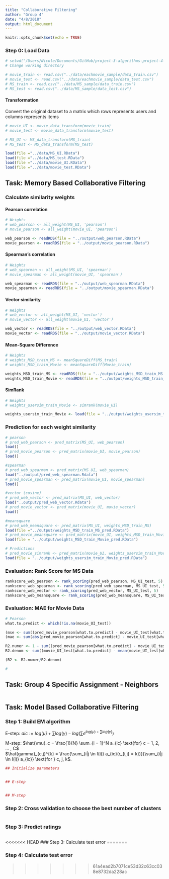 ```yaml
---
title: "Collaborative Filtering"
author: "Group 4"
date: "4/8/2018"
output: html_document
---
```


```r
knitr::opts_chunk$set(echo = TRUE)
```

### Step 0: Load Data
```r
# setwd("/Users/Nicole/Documents/GitHub/project-3-algorithms-project-4-algorithms-group-4/doc")
# Change working directory 

# movie_train <- read.csv("../data/eachmovie_sample/data_train.csv")
# movie_test <- read.csv("../data/eachmovie_sample/data_test.csv")
# MS_train <- read.csv("../data/MS_sample/data_train.csv")
# MS_test <- read.csv("../data/MS_sample/data_test.csv")
```

#### Transformation
Convert the original dataset to a matrix which rows represents users and columns represents items

```r
# movie_UI <- movie_data_transform(movie_train)
# movie_test <- movie_data_transform(movie_test)

# MS_UI <- MS_data_transform(MS_train)
# MS_test <- MS_data_transform(MS_test)

load(file ="../data/MS_UI.RData")
load(file ="../data/MS_test.RData")
load(file ="../data/movie_UI.RData")
load(file ="../data/movie_test.RData")
```

## Task: Memory Based Collaborative Filtering

### Calculate similarity weights 
#### Pearson correlation
```r
# Weights
# web_pearson <- all_weight(MS_UI, 'pearson')
# movie_pearson <- all_weight(movie_UI, 'pearson')

web_pearson <- readRDS(file = "../output/web_pearson.RData")
movie_pearson <- readRDS(file = "../output/movie_pearson.RData")
```

#### Spearman's correlation
```r
# Weights
# web_spearman <- all_weight(MS_UI, 'spearman')
# movie_spearman <- all_weight(movie_UI, 'spearman')

web_spearman <- readRDS(file = "../output/web_spearman.RData")
movie_spearman <- readRDS(file = "../output/movie_spearman.RData")
```

#### Vector similarity
```r
# Weights
# web_vector <- all_weight(MS_UI, 'vector')
# movie_vector <- all_weight(movie_UI, 'vector')

web_vector <- readRDS(file = "../output/web_vector.RData")
movie_vector <- readRDS(file = "../output/movie_vector.RData")
```

#### Mean-Square Difference
```r
# Weights
# weights_MSD_train_MS <- meanSquareDiff(MS_train)
# weights_MSD_train_Movie <- meanSquareDiff(Movie_train)

weights_MSD_train_MS <- readRDS(file = "../output/weights_MSD_train_MS.RData")
weights_MSD_train_Movie <- readRDS(file = "../output/weights_MSD_train_Movie.RData") waiting!!!
```


#### SimRank
```r
# Weights
# weights_usersim_train_Movie <- simrank(movie_UI)

weights_usersim_train_Movie <- load(file = "../output/weights_usersim_train_Movie.RData") waiting!!!
```

### Prediction for each weight similarity

```r
# pearson
# pred_web_pearson <- pred_matrix(MS_UI, web_pearson)
load()
# pred_movie_pearson <- pred_matrix(movie_UI, movie_pearson)
load()

#spearman
# pred_web_spearman <- pred_matrix(MS_UI, web_spearman)
load("../output/pred_web_spearman.Rdata")
# pred_movie_spearman <- pred_matrix(movie_UI, movie_spearman)
load()

#vector (cosine)
# pred_web_vector <- pred_matrix(MS_UI, web_vector)
load("..output/pred_web_vector.Rdata")
# pred_movie_vector <- pred_matrix(movie_UI, movie_vector)
load()

#meansquare
# pred_web_meansquare <- pred_matrix(MS_UI, weights_MSD_train_MS)
load(file ="../output/weights_MSD_train_MS_pred.RData")
# pred_movie_meansquare <- pred_matrix(movie_UI, weights_MSD_train_Movie)
load(file = "../output/weights_MSD_train_Movie_pred.RData")

# Predictions
# pred_movie_simrank <- pred_matrix(movie_UI, weights_usersim_train_Movie)
load(file = "../output/weights_usersim_train_Movie_pred.RData")
```

### Evaluation: Rank Score for MS Data

```r
rankscore_web_pearson <- rank_scoring(pred_web_pearson, MS_UI_test, 5)
rankscore_web_spearman <- rank_scoring(pred_web_spearman, MS_UI_test, 5)
rankscore_web_vector <- rank_scoring(pred_web_vector, MS_UI_test, 5)
rankscore_web_meansquare <- rank_scoring(pred_web_meansquare, MS_UI_test, 5)
```

### Evaluation: MAE for Movie Data

```r
# Pearson
what.to.predict <- which(!is.na(movie_UI_test))

(mse <- sum((pred_movie_pearson[what.to.predict] - movie_UI_test[what.to.predict])**2)/length(what.to.predict))
(mae <- sum(abs(pred_movie_pearson[what.to.predict] - movie_UI_test[what.to.predict]))/length(what.to.predict))

R2.numer <- 1 - sum((pred_movie_pearson[what.to.predict] - movie_UI_test[what.to.predict])**2)
R2.denom <- sum((movie_UI_test[what.to.predict] - mean(movie_UI_test[what.to.predict]))**2)

(R2 <- R2.numer/R2.denom)

#
```


## Task: Group 4 Specific Assignment - Neighbors 
```r

```

## Task: Model Based Collaborative Filtering

### Step 1: Build EM algorithm 
E-step: $aic := log(\hat{\mu}) + \sum log(\gamma) - log(\sum e^{log (\mu) + \sum log (\gamma)})$

M-step: $\hat{\mu}_c = \frac{1}{N} \sum_{i = 1}^N a_{ic} \text{for} c = 1, 2, ... , C$  
$\hat{gamma}_{c,j}^{k} = \frac{\sum_{i|j \in I(i)} a_{ic}(r_{i,j} = k})}{\sum_{i|j \in I(i)} a_{ic}} \text{for } c, j, k$. 
```r
## Initialize parameters


## E-step


## M-step
```


### Step 2: Cross validation to choose the best number of clusters
```r

```


### Step 3: Predict ratings
```r

```

<<<<<<< HEAD
### Step 3: Calculate test error
=======

### Step 4: Calculate test error
>>>>>>> 61a4ead2b7071ce53d32c63cc038e8732da228ac
```r

```

